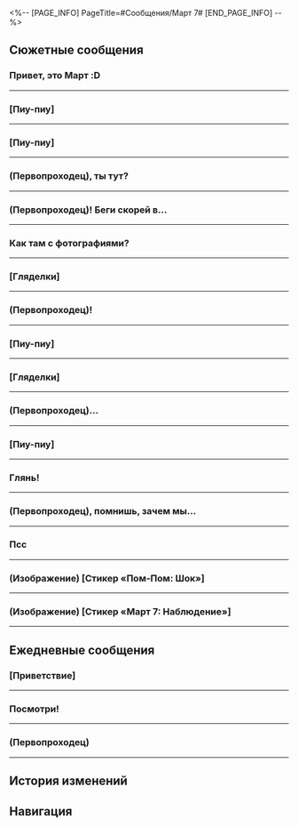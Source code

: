 <%-- [PAGE_INFO]
PageTitle=#Сообщения/Март 7#
[END_PAGE_INFO] --%>
{{Сообщение Инфобокс
|id          = 1001
|Изображение = Персонаж Март 7 Иконка.png
|Тип         = Персонаж
|Отправитель = Март 7
|ПодписьСоо  = Сегодня тоже 7-е марта~
|Фракция     = Звёздный экспресс
}}

==Сюжетные сообщения==
===Привет, это Март :D===
{{Сообщения
|условие_получения = 
|текст =
:'''Март 7:''' Привет, это Март :D
:'''Март 7:''' Химеко хочет с тобой кое о чём поговорить. Не забудь!
}}
----

===[Пиу-пиу]===
{{Сообщения
|условие_получения = 
|текст =
:'''Март 7:''' [[Файл:Стикер ГПП 01 Март 7 02.png|80px|&lbrack;Пиу-пиу&rbrack;]]
:'''Март 7:''' Ну как? {{MC|ж=Нашла|м=Нашёл}}, что сфотографировать?
:{Выбор} (Отправить фотографии)
:'''(Первопроходец):''' [[Файл:Сообщение Март 7 28.png|256px]]
:'''(Первопроходец):''' [[Файл:Сообщение Package.png|256px]]
:'''Март 7:''' О-о-о, Хук такая милашка на этом фото.
:'''Март 7:''' Я помню этот клуб. У нас тут состязание было!
:{Выбор} Я ведь уже лучше фотографирую?
::'''(Первопроходец):''' Я ведь уже намного лучше фотографирую, правда?
::'''Март 7:''' Не зазнавайся. Тебе предстоит ещё многому научиться, если хочешь делать хорошие снимки!
::'''Март 7:''' Но я не буду тебя этому учить: не хочу, чтобы ученик превзошёл учителя, хе-хе.
::'''Март 7:''' [[Файл:Стикер ГПП 01 Март 7 05.png|80px|&lbrack;Шёпот&rbrack;]]
:{Выбор} Занятные фотографии.
::'''(Первопроходец):''' Эти фотографии и правда занятные.
::'''Март 7:''' Конечно, я долго их подбирала!
::'''Март 7:''' [[Файл:Стикер ГПП 01 Март 7 08.png|80px|&lbrack;Гордость&rbrack;]]
:'''Март 7:''' Коллекция фотографий почти готова. Продолжай в том же духе!
}}
----

===[Пиу-пиу]===
{{Сообщения
|условие_получения = 
|текст =
:'''Март 7:''' [[Файл:Стикер ГПП 01 Март 7 02.png|80px|&lbrack;Пиу-пиу&rbrack;]]
:'''Март 7:''' Ну как? {{MC|ж=Нашла|м=Нашёл}}, что сфотографировать?
:{Выбор} (Отправить фотографии)
:'''(Первопроходец):''' [[Файл:Сообщение Март 7 28.png|256px]]
:'''(Первопроходец):''' [[Файл:Сообщение Package.png|256px]]
:'''(Первопроходец):''' [[Файл:Сообщение Март 7 27.png|256px]]
:'''Март 7:''' О-о-о, Хук такая милашка на этом фото.
:'''Март 7:''' Я помню этот клуб. У нас тут состязание было!
:'''Март 7:''' Погоди, откуда у меня фото Сампо!
:{Выбор} Я ведь уже лучше фотографирую?
::'''(Первопроходец):''' Я ведь уже намного лучше фотографирую, правда?
::'''Март 7:''' Не зазнавайся. Тебе предстоит ещё многому научиться, если хочешь делать хорошие снимки!
::'''Март 7:''' Но я не буду тебя этому учить: не хочу, чтобы ученик превзошёл учителя, хе-хе.
::'''Март 7:''' [[Файл:Стикер ГПП 01 Март 7 05.png|80px|&lbrack;Шёпот&rbrack;]]
:{Выбор} Занятные фотографии.
::'''(Первопроходец):''' Эти фотографии и правда занятные.
::'''Март 7:''' Конечно, я долго их подбирала!
::'''Март 7:''' [[Файл:Стикер ГПП 01 Март 7 08.png|80px|&lbrack;Гордость&rbrack;]]
:{Выбор} Это я Сампо {{MC|ж=сфоткала|м=сфоткал}}.
::'''(Первопроходец):''' Это я Сампо {{MC|ж=сфоткала|м=сфоткал}}.
::'''Март 7:''' Эм...
::'''Март 7:''' Тогда нормально надо было сделать!
:'''Март 7:''' Коллекция фотографий почти готова. Продолжай в том же духе!
}}
----

===(Первопроходец), ты тут?===
{{Сообщения
|условие_получения = 
|текст =
:'''Март 7:''' (Первопроходец), ты тут?
:{Выбор} Нет.
::'''(Первопроходец):''' Нет. Это Пом-Пом.
::'''Март 7:''' Ага, тебя прям не отличить от Пом-Пом. Хватит дурачиться, у меня к тебе дело.
:{Выбор} Что такое?
::'''(Первопроходец):''' Тут. Что такое?
:'''Март 7:''' Я вдруг вспомнила, что на Лофу кое-что привлекло моё внимание.
:'''Март 7:''' Та Высшая матрица предвидения в Комиссии по предсказаниям.
:'''Март 7:''' Верховная провидица с помощью этой штуковины допросила Кафку и рта не раскрыв.
:'''Март 7:''' Вот я тут подумала... А нельзя ли на мне эту матрицу использовать?
:{Выбор} А почему в Обители не сказала?
::'''(Первопроходец):''' А что её сама не спросишь в Обители божественного предвидения?
:{Выбор} Нужно её спросить...
::'''(Первопроходец):''' Нужно её спросить. Вдруг это поможет тебе вспомнить.
::'''Март 7:''' Вот! Я хотела спросить в Обители божественного предвидения, но было как-то неловко.
:'''Март 7:''' На Лофу столько всего случилось. Цзин Юаня ранили, и у Верховной провидицы дел было невпроворот.
:'''Март 7:''' И я постеснялась лезть со своими проблемками.
:'''Март 7:''' Вот я и подумала, что подожду, пока она немного освободится, и тогда мы вместе к ней сходим, а?
:{Выбор} Без проблем.
::'''(Первопроходец):''' Без проблем. Давай встретимся в Комиссии по предсказаниям.
::'''Март 7:''' Ты {{MC|ж=лучшая|м=лучший}}!
:{Выбор} А мне точно надо туда идти?
::'''(Первопроходец):''' А мне точно надо туда идти? Не то чтобы я не хочу... Просто это же твоё личное дело...
::'''Март 7:''' Ну... Мне так стыдно просить за себя! Так что встретимся в Комиссии по предсказаниям!
;{Принятая миссия: Вспомнить всё}
}}
----

===(Первопроходец)! Беги скорей в...===
{{Сообщения
|условие_получения = 
|текст =
:'''Март 7:''' (Первопроходец)! Беги скорей в мою комнату! Я такое нашла! Такое!
:{Выбор} И что это?
:'''(Первопроходец):''' И что же это?
:'''Март 7:''' Увидишь! Давай бегом!
}}
----

===Как там с фотографиями?===
{{Сообщения
|условие_получения = 
|текст =
:'''Март 7:''' Как там с фотографиями?
:{Выбор} (Отправить фотографии)
:'''(Первопроходец):''' [[Файл:Сообщение Dan Heng Elixir Crucible.png|256px]]
:'''(Первопроходец):''' [[Файл:Сообщение Cong Padlock.png|256px]]
:'''Март 7:''' Спасибо, (Первопроходец)!
:{Выбор} Красиво же вышло?
::'''(Первопроходец):''' Красиво же вышло?
::'''Март 7:''' Ого, да у тебя талант.
::'''Март 7:''' [[Файл:Стикер ГПП 01 Март 7 03.png|80px|&lbrack;Лайк&rbrack;]]
:{Выбор} Как-то не очень получилось...
::'''(Первопроходец):''' Как-то не очень получилось...
::'''Март 7:''' Всё в порядке, и так очень здорово!
::'''Март 7:''' [[Файл:Стикер ГПП 01 Март 7 09.png|80px|&lbrack;Молодец!&rbrack;]]
:'''Март 7:''' Ты молодец. Завтра отправлю новые фотки!
:'''Март 7:''' Буду ждать хороших новостей!
}}
----

===[Гляделки]===
{{Сообщения
|условие_получения = 
|текст =
:'''Март 7:''' [[Файл:Стикер ГПП 01 Март 7 07.png|80px|&lbrack;Гляделки&rbrack;]]
:'''Март 7:''' Не забудь показать мне фотографии, когда закончишь...
:{Выбор} (Отправить фотографии)
:'''(Первопроходец):''' [[Файл:Сообщение Cong Drifting Clouds.png|256px]]
:'''(Первопроходец):''' [[Файл:Сообщение Herta Surveillance Team Heritor Newsflash.png|256px]]
:'''Март 7:''' Это и правда мой снимок? Поразительно!
:'''Март 7:''' Спасибо (Первопроходец), что {{MC|ж=помогла|м=помог}} мне их переснять.
:{Выбор} Мне даже понравилось.
::'''(Первопроходец):''' Да не за что.
::'''(Первопроходец):''' Мне понравилось фотографировать.
::'''Март 7:''' То-то же! Теперь и ты понимаешь, каково это.
::'''Март 7:''' [[Файл:Стикер ГПП 01 Март 7 08.png|80px|&lbrack;Гордость&rbrack;]]
:{Выбор} Заплати побольше тогда.
::'''(Первопроходец):''' Да не за что.
::'''(Первопроходец):''' Только заплатить не забудь.
::'''Март 7:''' Вот это корысть!
::'''Март 7:''' Ладно, я тебя не обижу.
:'''Март 7:''' Оставшиеся фотографии тоже на тебе. Завтра продолжишь!
:'''Март 7:''' [[Файл:Стикер ГПП 01 Март 7 07.png|80px|&lbrack;Гляделки&rbrack;]]
}}
----

===(Первопроходец)!===
{{Сообщения
|условие_получения = 
|текст =
:'''Март 7:''' (Первопроходец)!
:'''Март 7:''' Ты {{MC|ж=сделала|м=сделал}} сегодняшние фотографии?
:'''Март 7:''' (Первопроходец), чего молчишь?
:{Выбор} (Отправить фотографии)
:'''(Первопроходец):''' [[Файл:Сообщение Herta Surveillance Team Duke Inferno.png|256px]]
:'''(Первопроходец):''' [[Файл:Сообщение Март 7 18.png|256px]]
:{Выбор} Меня сбил трамвай.
::'''(Первопроходец):''' Меня только что сбил трамвай.
::'''(Первопроходец):''' К счастью, я {{MC|ж=прокачала|м=прокачал}} защиту, поэтому легко {{MC|ж=отделалась|м=отделался}}.
::'''Март 7:''' !
::'''Март 7:''' !!
::'''Март 7:''' Давай осторожнее!!!
:{Выбор} {{MC|ж=Была|м=Был}} занят{F#а} сражением.
::'''(Первопроходец):''' Я только что {{MC|ж=сражалась|м=сражался}}.
::'''(Первопроходец):''' Соперник выглядел прямо как трамвай.
::'''Март 7:''' И такие бывают? Любопытно!
::'''Март 7:''' В следующий раз поснимаем вместе, и ты мне всё покажешь!
:{Выбор} Съёмка затянула.
::'''(Первопроходец):''' Съёмка затянула.
::'''Март 7:''' Прям настолько любишь фотографировать?
::'''Март 7:''' Можем во время путешествий потом вместе фотографировать.
}}
----

===[Пиу-пиу]===
{{Сообщения
|условие_получения = 
|текст =
:'''Март 7:''' [[Файл:Стикер ГПП 01 Март 7 02.png|80px|&lbrack;Пиу-пиу&rbrack;]]
:'''Март 7:''' Ну как? {{MC|ж=Нашла|м=Нашёл}}, что сфотографировать?
:{Выбор} (Отправить фотографии)
:'''(Первопроходец):''' [[Файл:Сообщение Misha Snow Plains.png|256px]]
:'''(Первопроходец):''' [[Файл:Сообщение Package.png|256px]]
:'''Март 7:''' О-о-о, Хук такая милашка на этом фото.
:'''Март 7:''' Я помню этот клуб. У нас тут состязание было!
:{Выбор} Я ведь уже лучше фотографирую?
::'''(Первопроходец):''' Я ведь уже намного лучше фотографирую, правда?
::'''Март 7:''' Не зазнавайся. Тебе предстоит ещё многому научиться, если хочешь делать хорошие снимки!
::'''Март 7:''' Но я не буду тебя этому учить: не хочу, чтобы ученик превзошёл учителя, хе-хе.
::'''Март 7:''' [[Файл:Стикер ГПП 01 Март 7 05.png|80px|&lbrack;Шёпот&rbrack;]]
:{Выбор} Занятные фотографии.
::'''(Первопроходец):''' Эти фотографии и правда занятные.
::'''Март 7:''' Конечно, я долго их подбирала!
::'''Март 7:''' [[Файл:Стикер ГПП 01 Март 7 08.png|80px|&lbrack;Гордость&rbrack;]]
:'''Март 7:''' Коллекция фотографий почти готова. Продолжай в том же духе!
}}
----

===[Гляделки]===
{{Сообщения
|условие_получения = 
|текст =
:'''Март 7:''' [[Файл:Стикер ГПП 01 Март 7 07.png|80px|&lbrack;Гляделки&rbrack;]]
:'''Март 7:''' Ну что, какие успехи сегодня?
:{Выбор} (Отправить фотографии)
:'''(Первопроходец):''' [[Файл:Сообщение Sparkle Doll.png|256px]]
:'''(Первопроходец):''' [[Файл:Сообщение Firefly Selfie.png|256px]]
:'''Март 7:''' Отличная работа!
:'''Март 7:''' Но... мне кажется, или эти фотографии отличаются от моих?
:{Выбор} Не вижу разницы.
::'''(Первопроходец):''' Не вижу никакой разницы.
::'''Март 7:''' Что ж, наверное, я что-то перепутала.
::'''Март 7:''' Но я бы точно запомнила, если бы сфотографировала нечто настолько странное, как две свинки-копилки...
:{Выбор} Всё течёт, всё меняется...
::'''(Первопроходец):''' Всё течёт, всё меняется...
::'''Март 7:''' Какие сентиментальные мысли!
:'''Март 7:''' Кстати, коллекция почти готова.
:'''Март 7:''' Осталось сделать всего две фотографии. Жду!
:'''Март 7:''' [[Файл:Стикер ГПП 01 Март 7 09.png|80px|&lbrack;Молодец!&rbrack;]]
}}
----

===(Первопроходец)...===
{{Сообщения
|условие_получения = 
|текст =
:'''Март 7:''' (Первопроходец)...
:'''Март 7:''' Фотографии готовы?
:{Выбор} (Отправить фотографии)
:'''(Первопроходец):''' [[Файл:Сообщение Март 7 23.png|256px]]
:'''(Первопроходец):''' [[Файл:Сообщение Март 7 24.png|256px]]
:'''Март 7:''' Вуббабу такие милашки!
:{Выбор} Да, очень милые.
::'''(Первопроходец):''' Да, очень милые.
::'''Март 7:''' Ну ведь правда!
::'''Март 7:''' Вот бы на экспрессе одного поселить.
:{Выбор} Только бесят немного.
::'''(Первопроходец):''' Только бесят немного.
::'''Март 7:''' Разве можно так говорить о Вуббабу?!
::'''Март 7:''' [[Файл:Стикер ГПП 01 Март 7 06.png|80px|&lbrack;Злюся&rbrack;]]
::'''Март 7:''' Смотри, а то будет докучать тебе ночью.
:'''Март 7:''' Чем дальше, тем любопытнее, что ещё я фотографировала!
:'''Март 7:''' [[Файл:Стикер ГПП 01 Март 7 14.png|80px|&lbrack;Наблюдение&rbrack;]]
:'''Март 7:''' Продолжай в том же духе и завтра!
}}
----

===[Пиу-пиу]===
{{Сообщения
|условие_получения = 
|текст =
:'''Март 7:''' [[Файл:Стикер ГПП 01 Март 7 02.png|80px|&lbrack;Пиу-пиу&rbrack;]]
:'''Март 7:''' Ну как? {{MC|ж=Нашла|м=Нашёл}}, что сфотографировать?
:{Выбор} (Отправить фотографии)
:'''(Первопроходец):''' [[Файл:Сообщение Misha Snow Plains.png|256px]]
:'''(Первопроходец):''' [[Файл:Сообщение Package.png|256px]]
:'''(Первопроходец):''' [[Файл:Сообщение Март 7 27.png|256px]]
:'''Март 7:''' О-о-о, Хук такая милашка на этом фото.
:'''Март 7:''' Я помню этот клуб. У нас тут состязание было!
:'''Март 7:''' Погоди, откуда у меня фото Сампо!
:{Выбор} Я ведь уже лучше фотографирую?
::'''(Первопроходец):''' Я ведь уже намного лучше фотографирую, правда?
::'''Март 7:''' Не зазнавайся. Тебе предстоит ещё многому научиться, если хочешь делать хорошие снимки!
::'''Март 7:''' Но я не буду тебя этому учить: не хочу, чтобы ученик превзошёл учителя, хе-хе.
::'''Март 7:''' [[Файл:Стикер ГПП 01 Март 7 05.png|80px|&lbrack;Шёпот&rbrack;]]
:{Выбор} Занятные фотографии.
::'''(Первопроходец):''' Эти фотографии и правда занятные.
::'''Март 7:''' Конечно, я долго их подбирала!
::'''Март 7:''' [[Файл:Стикер ГПП 01 Март 7 08.png|80px|&lbrack;Гордость&rbrack;]]
:{Выбор} Это я Сампо {{MC|ж=сфоткала|м=сфоткал}}.
::'''(Первопроходец):''' Это я Сампо {{MC|ж=сфоткала|м=сфоткал}}.
::'''Март 7:''' Эм...
::'''Март 7:''' Тогда нормально надо было сделать!
:'''Март 7:''' Коллекция фотографий почти готова. Продолжай в том же духе!
}}
----

===Глянь!===
{{Сообщения
|условие_получения = 
|текст =
:{Выбор} (Отправить фото Март 7)
:'''(Первопроходец):''' Глянь!
:'''(Первопроходец):''' [[Файл:Сообщение Март 7 38.png|256px]]
:'''Март 7:''' Ого!!! Что это?! Такая бусинка!!
:'''Март 7:''' А почему мы так похожи?
:'''Март 7:''' Это ты её так {{MC|ж=нарядила|м=нарядил}}?
:{Выбор} Нет, конечно.
::'''(Первопроходец):''' Нет, конечно. С чего ты решила?
:{Выбор} Прирождённое очарование.
::'''(Первопроходец):''' Этих малышей создала Жуань Мэй. Прирождённое очарование.
:'''Март 7:''' Ва-а-ау!
:'''Март 7:''' Принеси её на экспресс ненадолго! Хочу сделать селфи!
}}
----

===(Первопроходец), помнишь, зачем мы...===
{{Сообщения
|условие_получения = 
|текст =
:'''Март 7:''' (Первопроходец), помнишь, зачем мы прибыли на Лофу в этот раз?
:{Выбор} Увидеть тебя в роли мастера меча!
::'''(Первопроходец):''' Конечно, помню! Чтобы увидеть, как ты становишься величайшим мастером меча на экспрессе!
::'''Март 7:''' И для этого тоже! Но ведь изначально у нас была другая цель, верно?
:{Выбор} Для Церемонии боевых искусств?
::'''(Первопроходец):''' Мы прибыли, чтобы принять участие в Церемонии боевых искусств, так?
::'''Март 7:''' Верно! Если бы я не спросила, ты бы {{MC|ж=забыла|м=забыл}}!
:'''Март 7:''' Мы - почётные гости церемонии. А затем, как и ожидалось, нас втянуло в гущу событий.
:'''Март 7:''' Мы успешно схватили Хулэя на «Рассекателе небес» и генерал Цзин Юань решил лично руководить Церемонией.
:'''Март 7:''' Как ученица двух мастеров, я получила кое-какие привилегии, поэтому мне удалось достать пару пропусков для тебя и Дань Хэна. Вы сможете беспрепятственно пройти в закулисье «Рассекателя небес»!
:'''Март 7:''' Здорово, правда? Хвали меня!
:{Выбор} Спасибо тебе, дева-рыцарь Март 7!
::'''(Первопроходец):''' Спасибо тебе, дева-рыцарь Март 7! {{MC|ж=Знала|м=Знал}}, что на тебя можно положиться!
::'''Март 7:''' Ты лучше всех! А вот Дань Хэн - такой колючка. Он только и твердил: «Важно держаться поодаль от участников соревнования...» Скукотища~
:{Выбор} Какой толк от закулисья?
::'''(Первопроходец):''' Какой толк торчать за кулисами? Я считаю, что зрителям следует держаться на достаточном расстоянии от участников.
::'''Март 7:''' Странно. Примерно так Дань Хэн и ответил. Но ведь за кулисами можно увидеть то, что не доступно больше нигде! Есть сяньчжоуская поговорка: «Минута на сцене стоит десяти лет труда за кулисами!»
::'''Март 7:''' Ну и ладно. Не хотите - не приходите, мне всё равно!
:'''Март 7:''' Я - тренироваться. Потом поболтаем!
}}
----

===Псс===
{{Сообщения
|условие_получения = 
|текст =
:'''Март 7:''' Псс
:'''Март 7:''' Круто! Мы можем отправлять сообщения даже во сне!
:'''Март 7:''' Ты здесь?
:{Выбор} Уже здесь.
::'''(Первопроходец):''' Уже здесь.
::'''Март 7:''' Ура!
:{Выбор} Нет ещё.
::'''(Первопроходец):''' Нет ещё.
::'''Март 7:''' Враки :(
:'''Март 7:''' Я связалась с Химеко и господином Янгом, они отправились в разные Миры грёз.
:'''Март 7:''' Я в Миге полутьмы! Собираюсь заглянуть на аукцион.
:'''Март 7:''' Встретиться довольно сложно, так что давай пока разделимся.
:'''Март 7:''' [[Файл:Стикер ГПП 01 Март 7 03.png|80px|&lbrack;Лайк&rbrack;]]
:'''Март 7:''' Ты в Золотом миге? Говорят, там очень известный Торговый дом Мира грёз.
:'''Март 7:''' Можешь заглянуть туда? Если там круто, я тоже потом схожу!
}}
----

===(Изображение) [Стикер «Пом-Пом: Шок»]===
{{Сообщения
|условие_получения = 
|текст =
:'''Март 7:''' [[Файл:Стикер ГПП 07 Пом-Пом 08.png|80px|(Изображение) &lbrack;Стикер «Пом-Пом: Шок»&rbrack;]]
:'''(Первопроходец):''' [[Файл:Стикер ГПП 07 Пом-Пом 07.png|80px|(Изображение) &lbrack;Стикер «Пом-Пом: Недоумение»&rbrack;]]
:'''Март 7:''' На школьном форуме продают фотографии с твоим автографом, цена дошла до 500 000 кредитов.
:'''Март 7:''' Ты бизнесом занимаешься?
:{Выбор} А?
:'''(Первопроходец):''' ?
:'''(Первопроходец):''' А! Это пепеши, который сидит рядом со мной!
:'''(Первопроходец):''' Так дорого!
:'''(Первопроходец):''' Я тоже хочу быть в доле.
:'''Март 7:''' [[Файл:Стикер ГПП 12 Другое 02.png|80px|(Изображение) &lbrack;Стикер «Пом-Пом: Сомнение»&rbrack;]]
:'''(Первопроходец):''' Объясню всё позже, сначала мне нужно с ним поговорить.
}}
----

===(Изображение) [Стикер «Март 7: Наблюдение»]===
{{Сообщения
|условие_получения = 
|текст =
:'''Март 7:''' [[Файл:Стикер ГПП 01 Март 7 14.png|80px|(Изображение) &lbrack;Стикер «Март 7: Наблюдение»&rbrack;]]
:'''Март 7:''' Как твои занятия?
:'''Март 7:''' Что-нибудь интересное было? Рассказывай.
:{Выбор} Занятие в Школе богатств...
::'''(Первопроходец):''' На занятиях в Школе богатств мне встретился пепеши, который отмечался за других.
::'''(Первопроходец):''' ...Вот он и продаёт мои фотки.
::'''(Первопроходец):''' Он даже придумал особый комплекс услуг. Рехнуться можно!
::'''Март 7:''' Кажется, это называют деловой хваткой.
:{Выбор} Занятие в Школе грёзотворчества...
::'''(Первопроходец):''' В Школе грёзотворчества студент позади меня рисовал Часика.
::'''(Первопроходец):''' Рисовка и сюжет просто супер.
::'''Март 7:''' Ты на занятии {{MC|ж=была|м=был}} или на сборище фанатов?
:{Выбор} Занятие в Школе гармонии...
::'''(Первопроходец):''' Занятие в Школе гармонии было очень интересным, в классе собрались одни косплееры!
::'''(Первопроходец):''' Моим соседом по парте оказалась птица-оригами.
::'''(Первопроходец):''' [[Файл:Сообщение Март 7 49.png|256px]]
::'''Март 7:''' [[Файл:Стикер ГПП 07 Пом-Пом 08.png|80px|(Изображение) &lbrack;Стикер «Пом-Пом: Шок»&rbrack;]]
::'''Март 7:''' Какая свобода...
:'''Март 7:''' Я теперь тоже хочу на занятия.
:'''Март 7:''' Пойду проверю расписание!
}}
----

==Ежедневные сообщения==
===[Приветствие]===
{{Сообщения|текст =
:'''Март 7:''' [[Файл:Стикер ГПП 07 Пом-Пом 01.png|80px|&lbrack;Приветствие&rbrack;]]
:'''Март 7:''' Ты тут?
:{Выбор} Машина для синтеза взорвалась?
::'''(Первопроходец):''' Машина для синтеза взорвалась?
::'''Март 7:''' ...Нет.
::'''Март 7:''' Я просто сделала заказ на несколько порций противного жареного риса, она не взорвётся.
:{Выбор} Не можешь открыть дверь в свою комнату?
::'''(Первопроходец):''' Не можешь открыть дверь в свою комнату?
::'''Март 7:''' ...Нет.
::'''Март 7:''' Если бы это было так, мне пришлось бы начать писать «Семь чудес Звёздного экспресса».
:{Выбор} Пом-Пом потеряла?
::'''(Первопроходец):''' Пом-Пом потеряла?
::'''Март 7:''' ...Нет.
::'''Март 7:''' Ужас! Я и представить не могу, что можно потерять Пом-Пом.
:'''Март 7:''' Постой, что ты вообще такое говоришь? :(
:'''Март 7:''' Я просто спрашиваю, что ты делаешь.
:{Выбор} Пытаюсь раздобыть больше чашелистов!
::'''(Первопроходец):''' Пытаюсь раздобыть больше чашелистов!
::'''Март 7:''' Ох... Ты вообще спишь?
::'''Март 7:''' Кредиты? Световые конусы?
::'''Март 7:''' (Первопроходец), ты много трудишься ради заработка.
::'''Март 7:''' Хочешь, составлю компанию?
::'''(Первопроходец):''' Хорошо.
::'''Март 7:''' Ура! Уже иду.
:{Выбор} Я выполняю поручения!
::'''(Первопроходец):''' Я выполняю поручения!
::'''Март 7:''' Ого... Вот так трудолюбие...
::'''Март 7:''' (Первопроходец) - выдающийся Безымянный!
::'''Март 7:''' Если увидишь интересное поручение, то не забудь взять с собой меня!
::'''(Первопроходец):''' Хорошо.
::'''Март 7:''' Отлично! Я запомнила.
:{Выбор} Я... ничего не делаю!
::'''(Первопроходец):''' Я... ничего не делаю!
::'''Март 7:''' Так у тебя нет дел?
::'''Март 7:''' (Первопроходец), раз ты {{MC|ж=свободна|м=свободен}}, может, вернёшься на экспресс?
::'''Март 7:''' Поболтаем немного.
::'''(Первопроходец):''' Хорошо.
::'''Март 7:''' Отлично! Я запомнила.
}}
----

===Посмотри!===
{{Сообщения|текст =
:'''Март 7:''' Посмотри!
:{Выбор} Красиво.
::'''(Первопроходец):''' Красиво.
:{Выбор} Некрасиво.
::'''(Первопроходец):''' Некрасиво.
:'''Март 7:''' ...Фотографии ещё не отправлены.
:'''Март 7:''' [[Файл:Сообщение Март 7 8.png|256px]]
:'''Март 7:''' Посмотри, что думаешь?
:'''Март 7:''' Есть предложения?
:{Выбор} Настрой диафрагму.
::'''(Первопроходец):''' Выдержку лучше контролировать вручную, настрой диафрагму.
::'''Март 7:''' [[Файл:Стикер ГПП 07 Пом-Пом 02.png|80px|&lbrack;Плач&rbrack;]]
::'''Март 7:''' Нужно купить новую камеру.
::'''Март 7:''' Я и не знала, что ты так хорошо в этом разбираешься, (Первопроходец)!
:{Выбор} Не к чему придраться.
::'''(Первопроходец):''' Не к чему придраться.
::'''Март 7:''' Какое совпадение, я тоже так думаю!
::'''Март 7:''' Если можно было бы в чём-то усомниться...
::'''Март 7:''' То это явно не связано со мной!
:'''Март 7:''' Хорошо, решено!
:{Выбор} ?
:'''(Первопроходец):''' ?
:'''Март 7:''' (Первопроходец), отныне ты мой официальный фотограф!
}}
----

===(Первопроходец)===
{{Сообщения|текст =
:'''Март 7:''' (Первопроходец)
:'''Март 7:''' У меня новый стикер.
:'''Март 7:''' [[Файл:Стикер ГПП 01 Март 7 14.png|80px|&lbrack;Преследование&rbrack;]]
:'''Март 7:''' Похоже на меня!
:{Выбор} Это ты!
::'''(Первопроходец):''' Это ты!
:{Выбор} Вообще не похоже.
::'''(Первопроходец):''' Вообще не похоже.
:'''(Первопроходец):''' Думаю, этот больше напоминает тебя.
:'''Март 7:''' ?
:{Выбор} [Гордость]
::'''(Первопроходец):''' [[Файл:Стикер ГПП 01 Март 7 08.png|80px|&lbrack;Гордость&rbrack;]]
::'''Март 7:''' Ха-ха-ха-ха-ха-ха!
::'''Март 7:''' Так я милашка!
::'''Март 7:''' [[Файл:Стикер ГПП 01 Март 7 08.png|80px|&lbrack;Гордость&rbrack;]]
:{Выбор} [Плач]
::'''(Первопроходец):''' [[Файл:Стикер ГПП 01 Март 7 12.png|80px|&lbrack;Плач&rbrack;]]
::'''Март 7:''' Нет!
::'''Март 7:''' Ты правда видишь меня такой?
::'''Март 7:''' [[Файл:Стикер ГПП 01 Март 7 12.png|80px|&lbrack;Плач&rbrack;]]
:{Выбор} [Гнев]
::'''(Первопроходец):''' [[Файл:Стикер ГПП 01 Март 7 06.png|80px|&lbrack;Гнев&rbrack;]]
::'''Март 7:''' Что за...
::'''Март 7:''' Это ведь совсем не я!
::'''Март 7:''' [[Файл:Стикер ГПП 01 Март 7 06.png|80px|&lbrack;Гнев&rbrack;]]
}}
----

==История изменений==
{{История изменений|3.5}}

==Навигация==
{{Сообщения Навбокс}}